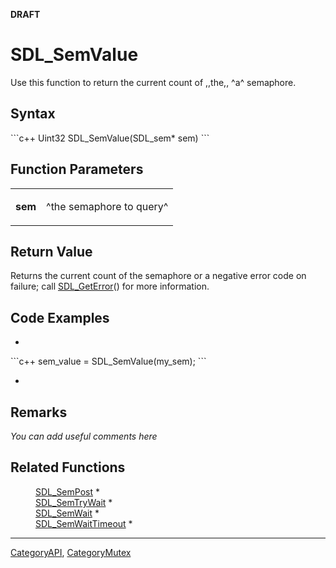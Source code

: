 <!-- pragma section-numbers off -->
<!-- pragma disable-camelcase -->
'''DRAFT'''

= SDL_SemValue =
Use this function to return the current count of ,,the,, ^a^ semaphore.


== Syntax ==
```c++
Uint32 SDL_SemValue(SDL_sem* sem)
```

== Function Parameters ==
{|
|'''sem'''
|^the semaphore to query^
|}

== Return Value ==
Returns the current count of the semaphore or a negative error code on failure; call [[SDL_GetError]]() for more information.

== Code Examples ==
*
```c++
sem_value = SDL_SemValue(my_sem);
```
*

== Remarks ==
''You can add useful comments here''

== Related Functions ==
:[[SDL_SemPost]] *
:[[SDL_SemTryWait]] *
:[[SDL_SemWait]] *
:[[SDL_SemWaitTimeout]] *

----
[[CategoryAPI]], [[CategoryMutex]]
